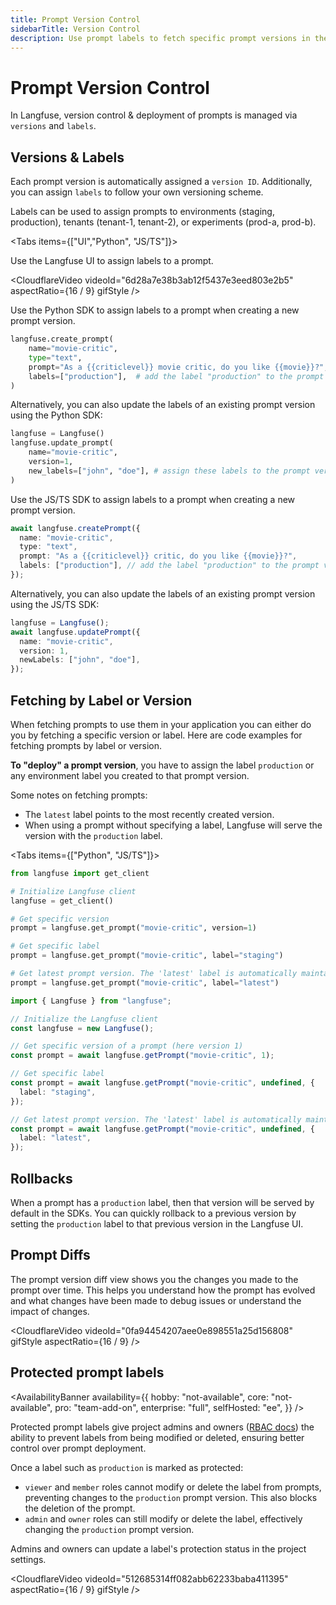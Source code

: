 ```yaml
---
title: Prompt Version Control
sidebarTitle: Version Control
description: Use prompt labels to fetch specific prompt versions in the SDKs.
---
```


# Prompt Version Control

In Langfuse, version control & deployment of prompts is managed via `versions` and `labels`.

## Versions & Labels

Each prompt version is automatically assigned a `version ID`. Additionally, you can assign `labels` to follow your own versioning scheme.

Labels can be used to assign prompts to environments (staging, production), tenants (tenant-1, tenant-2), or experiments (prod-a, prod-b).

<Tabs items={["UI","Python", "JS/TS"]}>
<Tab>

Use the Langfuse UI to assign labels to a prompt.

<CloudflareVideo
  videoId="6d28a7e38b3ab12f5437e3eed803e2b5"
  aspectRatio={16 / 9}
  gifStyle
/>

</Tab>
<Tab>

Use the Python SDK to assign labels to a prompt when creating a new prompt version.

```python {5}
langfuse.create_prompt(
    name="movie-critic",
    type="text",
    prompt="As a {{criticlevel}} movie critic, do you like {{movie}}?",
    labels=["production"],  # add the label "production" to the prompt version
)
```

Alternatively, you can also update the labels of an existing prompt version using the Python SDK:

```python {5}
langfuse = Langfuse()
langfuse.update_prompt(
    name="movie-critic",
    version=1,
    new_labels=["john", "doe"], # assign these labels to the prompt version
)
```

</Tab>
<Tab>

Use the JS/TS SDK to assign labels to a prompt when creating a new prompt version.

```ts {5}
await langfuse.createPrompt({
  name: "movie-critic",
  type: "text",
  prompt: "As a {{criticlevel}} critic, do you like {{movie}}?",
  labels: ["production"], // add the label "production" to the prompt version
});
```

Alternatively, you can also update the labels of an existing prompt version using the JS/TS SDK:

```ts {5}
langfuse = Langfuse();
await langfuse.updatePrompt({
  name: "movie-critic",
  version: 1,
  newLabels: ["john", "doe"],
});
```

</Tab>
</Tabs>

## Fetching by Label or Version

When fetching prompts to use them in your application you can either do you by fetching a specific version or label.
Here are code examples for fetching prompts by label or version.

**To "deploy" a prompt version**, you have to assign the label `production` or any environment label you created to that prompt version.

Some notes on fetching prompts:

- The `latest` label points to the most recently created version.
- When using a prompt without specifying a label, Langfuse will serve the version with the `production` label.

<Tabs items={["Python", "JS/TS"]}>
<Tab>

```python
from langfuse import get_client

# Initialize Langfuse client
langfuse = get_client()

# Get specific version
prompt = langfuse.get_prompt("movie-critic", version=1)

# Get specific label
prompt = langfuse.get_prompt("movie-critic", label="staging")

# Get latest prompt version. The 'latest' label is automatically maintained by Langfuse.
prompt = langfuse.get_prompt("movie-critic", label="latest")
```

</Tab>

<Tab>

```ts
import { Langfuse } from "langfuse";

// Initialize the Langfuse client
const langfuse = new Langfuse();

// Get specific version of a prompt (here version 1)
const prompt = await langfuse.getPrompt("movie-critic", 1);

// Get specific label
const prompt = await langfuse.getPrompt("movie-critic", undefined, {
  label: "staging",
});

// Get latest prompt version. The 'latest' label is automatically maintained by Langfuse.
const prompt = await langfuse.getPrompt("movie-critic", undefined, {
  label: "latest",
});
```

</Tab>

</Tabs>

## Rollbacks

When a prompt has a `production` label, then that version will be served by default in the SDKs. You can quickly rollback to a previous version by setting the `production` label to that previous version in the Langfuse UI.

## Prompt Diffs

The prompt version diff view shows you the changes you made to the prompt over time. This helps you understand how the prompt has evolved and what changes have been made to debug issues or understand the impact of changes.

<CloudflareVideo
  videoId="0fa94454207aee0e898551a25d156808"
  gifStyle
  aspectRatio={16 / 9}
/>

## Protected prompt labels

<AvailabilityBanner
  availability={{
    hobby: "not-available",
    core: "not-available",
    pro: "team-add-on",
    enterprise: "full",
    selfHosted: "ee",
  }}
/>

Protected prompt labels give project admins and owners ([RBAC docs](/docs/rbac)) the ability to prevent labels from being modified or deleted, ensuring better control over prompt deployment.

Once a label such as `production` is marked as protected:

- `viewer` and `member` roles cannot modify or delete the label from prompts, preventing changes to the `production` prompt version. This also blocks the deletion of the prompt.
- `admin` and `owner` roles can still modify or delete the label, effectively changing the `production` prompt version.

Admins and owners can update a label's protection status in the project settings.

<CloudflareVideo
  videoId="512685314ff082abb62233baba411395"
  aspectRatio={16 / 9}
  gifStyle
/>
